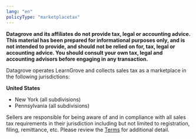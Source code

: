 ```yaml
---
lang: "en"
policyType: "marketplacetax"
---
```


**Datagrove and its affiliates do not provide tax, legal or accounting advice. This material has been prepared for informational purposes only, and is not intended to provide, and should not be relied on for, tax, legal or accounting advice. You should consult your own tax, legal and accounting advisors before engaging in any transaction.**

Datagrove operates LearnGrove and collects sales tax as a marketplace in the following jurisdictions:

**United States**
- New York (all subdivisions)
- Pennsylvania (all subdivisions)

Sellers are responsible for being aware of and in compliance with all sales tax requirements in their jurisdiction including but not limited to registration, filing, remittance, etc. Please review the [Terms](/terms) for additional detail.


